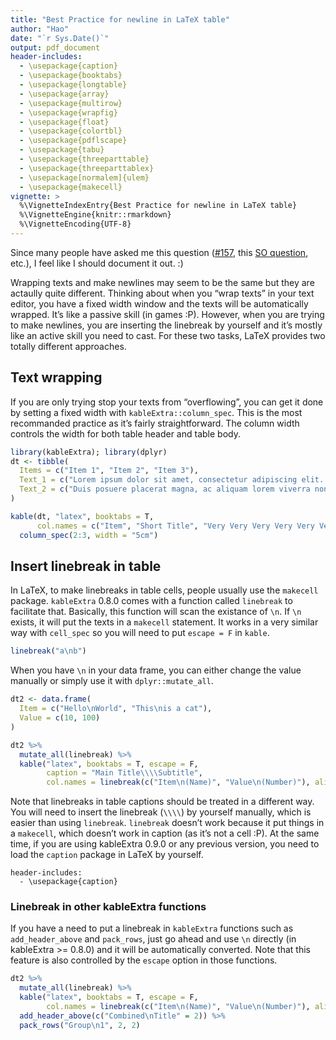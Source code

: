 ```yaml
---
title: "Best Practice for newline in LaTeX table"
author: "Hao"
date: "`r Sys.Date()`"
output: pdf_document
header-includes:
  - \usepackage{caption}
  - \usepackage{booktabs}
  - \usepackage{longtable}
  - \usepackage{array}
  - \usepackage{multirow}
  - \usepackage{wrapfig}
  - \usepackage{float}
  - \usepackage{colortbl}
  - \usepackage{pdflscape}
  - \usepackage{tabu}
  - \usepackage{threeparttable}
  - \usepackage{threeparttablex}
  - \usepackage[normalem]{ulem}
  - \usepackage{makecell}
vignette: >
  %\VignetteIndexEntry{Best Practice for newline in LaTeX table}
  %\VignetteEngine{knitr::rmarkdown}
  %\VignetteEncoding{UTF-8}
---
```


Since many people have asked me this question ([#157](https://github.com/haozhu233/kableExtra/issues/157), this [SO question](https://stackoverflow.com/questions/49546778/inserting-new-lines-into-kable-headers/49616173#49616173), etc.), I feel like I should document it out. :)

Wrapping texts and make newlines may seem to be the same but they are actaully quite different. Thinking about when you "wrap texts" in your text editor, you have a fixed width window and the texts will be automatically wrapped. It's like a passive skill (in games :P). However, when you are trying to make newlines, you are inserting the linebreak by yourself and it's mostly like an active skill you need to cast. For these two tasks, LaTeX provides two totally different approaches.

## Text wrapping
If you are only trying stop your texts from "overflowing", you can get it done by setting a fixed width with `kableExtra::column_spec`. This is the most recommanded practice as it's fairly straightforward. The column width controls the width for both table header and table body. 

```r
library(kableExtra); library(dplyr)
dt <- tibble(
  Items = c("Item 1", "Item 2", "Item 3"),
  Text_1 = c("Lorem ipsum dolor sit amet, consectetur adipiscing elit. Proin vehicula tempor ex. Morbi malesuada sagittis turpis, at venenatis nisl luctus a. ","In eu urna at magna luctus rhoncus quis in nisl. Fusce in velit varius, posuere risus et, cursus augue. Duis eleifend aliquam ante, a aliquet ex tincidunt in. ", "Vivamus venenatis egestas eros ut tempus. Vivamus id est nisi. Aliquam molestie erat et sollicitudin venenatis. In ac lacus at velit scelerisque mattis. "),
  Text_2 = c("Duis posuere placerat magna, ac aliquam lorem viverra non. Ut ultrices tempus eros, quis sodales libero commodo non. In non neque ut lacus vestibulum dictum a quis ipsum. ", "Aenean ut justo interdum, laoreet enim nec, viverra eros. Donec vel pharetra nunc. Suspendisse vel ipsum ac lectus semper aliquam ac a orci. Suspendisse libero mauris, egestas semper auctor sit amet, tempor et orci. ", "Phasellus quis neque aliquet, finibus nunc eget, lacinia neque. Sed auctor lectus vel ex scelerisque commodo. ")
)
```

```r
kable(dt, "latex", booktabs = T, 
      col.names = c("Item", "Short Title", "Very Very Very Very Very Very Long Title")) %>%
  column_spec(2:3, width = "5cm")
```

## Insert linebreak in table
In LaTeX, to make linebreaks in table cells, people usually use the `makecell` package. `kableExtra` 0.8.0 comes with a function called `linebreak` to facilitate that. Basically, this function will scan the existance of `\n`. If `\n` exists, it will put the texts in a `makecell` statement. It works in a very similar way with `cell_spec` so you will need to put `escape = F` in `kable`.

```r
linebreak("a\nb")
```

When you have `\n` in your data frame, you can either change the value manually or simply use it with `dplyr::mutate_all`. 
```r
dt2 <- data.frame(
  Item = c("Hello\nWorld", "This\nis a cat"), 
  Value = c(10, 100)
)

dt2 %>%
  mutate_all(linebreak) %>%
  kable("latex", booktabs = T, escape = F,
        caption = "Main Title\\\\Subtitle",
        col.names = linebreak(c("Item\n(Name)", "Value\n(Number)"), align = "c"))
```

Note that linebreaks in table captions should be treated in a different way. You will need to insert the linebreak (`\\\\`) by yourself manually, which is easier than using `linebreak`. `linebreak` doesn't work because it put things in a `makecell`, which doesn't work in caption (as it's not a cell :P). At the same time, if you are using kableExtra 0.9.0 or any previous version, you need to load the `caption` package in LaTeX by yourself.

```
header-includes:
  - \usepackage{caption}
```

### Linebreak in other kableExtra functions
If you have a need to put a linebreak in `kableExtra` functions such as `add_header_above` and `pack_rows`, just go ahead and use `\n` directly (in kableExtra >= 0.8.0) and it will be automatically converted. Note that this feature is also controlled by the `escape` option in those functions. 

```r
dt2 %>%
  mutate_all(linebreak) %>%
  kable("latex", booktabs = T, escape = F,
        col.names = linebreak(c("Item\n(Name)", "Value\n(Number)"), align = "c")) %>%
  add_header_above(c("Combined\nTitle" = 2)) %>%
  pack_rows("Group\n1", 2, 2)
```

